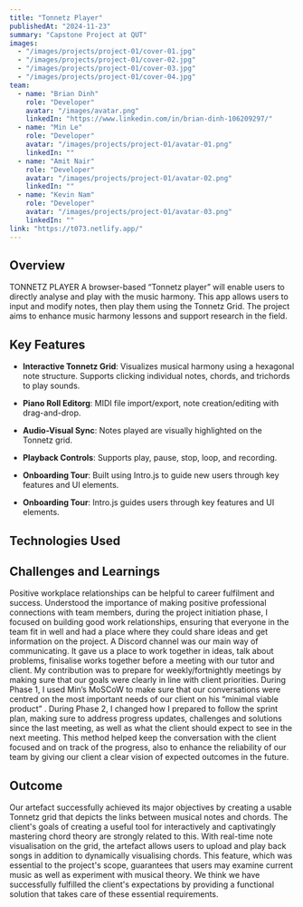 ```yaml
---
title: "Tonnetz Player"
publishedAt: "2024-11-23"
summary: "Capstone Project at QUT"
images:
  - "/images/projects/project-01/cover-01.jpg"
  - "/images/projects/project-01/cover-02.jpg"
  - "/images/projects/project-01/cover-03.jpg"
  - "/images/projects/project-01/cover-04.jpg"
team:
  - name: "Brian Dinh"
    role: "Developer"
    avatar: "/images/avatar.png"
    linkedIn: "https://www.linkedin.com/in/brian-dinh-106209297/"
  - name: "Min Le"
    role: "Developer"
    avatar: "/images/projects/project-01/avatar-01.png"
    linkedIn: ""
  - name: "Amit Nair"
    role: "Developer"
    avatar: "/images/projects/project-01/avatar-02.png"
    linkedIn: ""
  - name: "Kevin Nam"
    role: "Developer"
    avatar: "/images/projects/project-01/avatar-03.png"
    linkedIn: ""
link: "https://t073.netlify.app/"
---
```


## Overview

TONNETZ PLAYER A browser-based “Tonnetz player” will enable users to directly analyse and play with the music harmony. This app allows users to input and modify notes, then play them using the Tonnetz Grid. The project aims to enhance music harmony lessons and support research in the field.

## Key Features

- **Interactive Tonnetz Grid**: 
Visualizes musical harmony using a hexagonal note structure.
Supports clicking individual notes, chords, and trichords to play sounds.

- **Piano Roll Editorg**: MIDI file import/export, note creation/editing with drag-and-drop.

- **Audio-Visual Sync**: Notes played are visually highlighted on the Tonnetz grid.

- **Playback Controls**: Supports play, pause, stop, loop, and recording.

- **Onboarding Tour**: Built using Intro.js to guide new users through key features and UI elements.

- **Onboarding Tour**: Intro.js guides users through key features and UI elements.


## Technologies Used

<Table data={{
  headers: ["Category", "Tools & Libraries"],
  rows: [
    ["Frontend", "React.js, Tailwind CSS, HTML5, CSS3, SVG"],
    ["Audio Handling", "Tone.js (for MIDI/audio playback and generation)"],
    ["State Management", "React Context API"],
    ["UI Enhancements", "Intro.js (Onboarding Tour), React DnD, React Window"],
    ["Testing", "Vitest (for behavior-driven and UI testing)"],
    ["Version Control", "Git + GitHub"],
    ["Deployment", "Netlify (with CI/CD for preview builds)"],
    ["Project Management", "Trello, Google Drive, Discord"]
  ]
}} />

## Challenges and Learnings

Positive workplace relationships can be helpful to career fulfilment and success. Understood the
importance of making positive professional connections with team members, during the project
initiation phase, I focused on building good work relationships, ensuring that everyone in the team fit
in well and had a place where they could share ideas and get information on the project. A Discord
channel was our main way of communicating. It gave us a place to work together in ideas, talk about
problems, finisalise works together before a meeting with our tutor and client.
My contribution was to prepare for weekly/fortnightly meetings by making sure that our goals were
clearly in line with client priorities. During Phase 1, I used Min’s MoSCoW to make sure that our
conversations were centred on the most important needs of our client on his “minimal viable
product”
. During Phase 2, I changed how I prepared to follow the sprint plan, making sure to address
progress updates, challenges and solutions since the last meeting, as well as what the client should
expect to see in the next meeting. This method helped keep the conversation with the client focused
and on track of the progress, also to enhance the reliability of our team by giving our client a clear
vision of expected outcomes in the future.

## Outcome

Our artefact successfully achieved its major objectives by creating a usable Tonnetz grid that
depicts the links between musical notes and chords. The client's goals of creating a useful
tool for interactively and captivatingly mastering chord theory are strongly related to this.
With real-time note visualisation on the grid, the artefact allows users to upload and play
back songs in addition to dynamically visualising chords. This feature, which was essential to
the project's scope, guarantees that users may examine current music as well as experiment
with musical theory. We think we have successfully fulfilled the client's expectations by
providing a functional solution that takes care of these essential requirements.